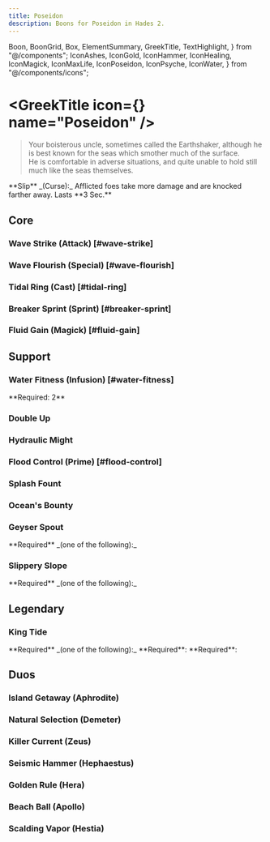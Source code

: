 ```yaml
---
title: Poseidon
description: Boons for Poseidon in Hades 2.
---
```


  Boon,
  BoonGrid,
  Box,
  ElementSummary,
  GreekTitle,
  TextHighlight,
} from "@/components";
  IconAshes,
  IconGold,
  IconHammer,
  IconHealing,
  IconMagick,
  IconMaxLife,
  IconPoseidon,
  IconPsyche,
  IconWater,
} from "@/components/icons";



# <GreekTitle icon={<IconPoseidon  />} name="Poseidon" />

> Your boisterous uncle, sometimes called the Earthshaker, although he is best known for the seas which smother much of the surface.\
> He is comfortable in adverse situations, and quite unable to hold still much like the seas themselves.

<Box className="mt-4">
  **Slip** _(Curse):_ Afflicted foes take more damage and are knocked farther
  away. Lasts **3 Sec.**
</Box>

<ElementSummary boons={DbBoons.Poseidon} />

## Core

### Wave Strike (Attack) [#wave-strike]

<Boon boon={DbBoons.Poseidon.waveStrike} />

### Wave Flourish (Special) [#wave-flourish]

<Boon boon={DbBoons.Poseidon.waveFlourish} />

### Tidal Ring (Cast) [#tidal-ring]

<Boon boon={DbBoons.Poseidon.tidalRing} />

### Breaker Sprint (Sprint) [#breaker-sprint]

<Boon boon={DbBoons.Poseidon.breakerSprint} />

### Fluid Gain (Magick) [#fluid-gain]

<Boon boon={DbBoons.Poseidon.fluidGain} />

## Support

### <TextHighlight type="infusion">Water Fitness (Infusion)</TextHighlight> [#water-fitness]

<Boon boon={DbBoons.Poseidon.waterFitness} />

<Callout>
  **Required: 2** <IconWater />
</Callout>

### Double Up

<Boon boon={DbBoons.Poseidon.doubleUp} />

### Hydraulic Might

<Boon boon={DbBoons.Poseidon.hydraulicMight} />

### Flood Control (Prime) [#flood-control]

<Boon boon={DbBoons.Poseidon.floodControl} />

### Splash Fount

<Boon boon={DbBoons.Poseidon.splashFount} />

### Ocean's Bounty

<Boon boon={DbBoons.Poseidon.oceansBounty} />

### Geyser Spout

<Boon boon={DbBoons.Poseidon.geyserSpout} />

<Callout>
  **Required** _(one of the following):_
  <BoonGrid
    boons={[
      DbBoons.Aphrodite.raptureRing,
      DbBoons.Apollo.solarRing,
      DbBoons.Demeter.arcticRing,
      DbBoons.Hephaestus.anvilRing,
      DbBoons.Hera.engagementRing,
      DbBoons.Hestia.smolderRing,
      DbBoons.Poseidon.tidalRing,
      DbBoons.Zeus.stormRing,
    ]}
  />
</Callout>

### Slippery Slope

<Boon boon={DbBoons.Poseidon.slipperySlope} />

<Callout>
  **Required** _(one of the following):_
  <BoonGrid
    boons={[
      DbBoons.Poseidon.waveStrike,
      DbBoons.Poseidon.waveFlourish,
      DbBoons.Poseidon.tidalRing,
    ]}
  />
</Callout>

## <TextHighlight type="legendary">Legendary</TextHighlight>

### <TextHighlight type="legendary">King Tide</TextHighlight>

<Boon boon={DbBoons.Poseidon.kingTide} />

<Callout>
  **Required** _(one of the following):_
  <BoonGrid
    boons={[
      DbBoons.Poseidon.waveStrike,
      DbBoons.Poseidon.waveFlourish,
      DbBoons.Poseidon.tidalRing,
    ]}
  />
</Callout>

<Callout>
  **Required**:
  <BoonGrid
    boons={[
      DbBoons.Poseidon.breakerSprint,
      DbBoons.Poseidon.fluidGain,
      DbBoons.Poseidon.geyserSpout,
    ]}
  />
</Callout>

<Callout>
  **Required**:
  <BoonGrid
    boons={[
      DbBoons.Poseidon.hydraulicMight,
      DbBoons.Poseidon.splashFount,
      DbBoons.Poseidon.slipperySlope,
      DbBoons.Poseidon.floodControl,
    ]}
  />
</Callout>

## <TextHighlight type="duo">Duos</TextHighlight>

### <TextHighlight type="duo">Island Getaway</TextHighlight> (Aphrodite)

<IslandGetaway />

### <TextHighlight type="duo">Natural Selection</TextHighlight> (Demeter)

<NaturalSelection />

### <TextHighlight type="duo">Killer Current</TextHighlight> (Zeus)

<KillerCurrent />

### <TextHighlight type="duo">Seismic Hammer</TextHighlight> (Hephaestus)

<SeismicHammer />

### <TextHighlight type="duo">Golden Rule</TextHighlight> (Hera)

<GoldenRule />

### <TextHighlight type="duo">Beach Ball</TextHighlight> (Apollo)

<BeachBall />

### <TextHighlight type="duo">Scalding Vapor</TextHighlight> (Hestia)

<ScaldingVapor />
